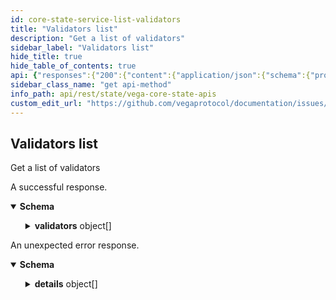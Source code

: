 ```yaml
---
id: core-state-service-list-validators
title: "Validators list"
description: "Get a list of validators"
sidebar_label: "Validators list"
hide_title: true
hide_table_of_contents: true
api: {"responses":{"200":{"content":{"application/json":{"schema":{"properties":{"validators":{"items":{"properties":{"added":{"title":"Flag indicating if the validator has been added to or removed from vega","type":"boolean"},"avatarUrl":{"title":"AvatarURL of the validator","type":"string"},"country":{"title":"Country code (ISO 3166-1 alpha-2) for the location of the node","type":"string"},"epochSeq":{"format":"uint64","title":"Epoch in which the node was announced or removed from the network","type":"string"},"ethereumAddress":{"title":"Ethereum public key of validator node","type":"string"},"fromEpoch":{"format":"uint64","title":"Epoch in which the announced pending node will start participating in the network","type":"string"},"infoUrl":{"title":"URL with more info on the node","type":"string"},"name":{"title":"Name of the validator","type":"string"},"nodeId":{"title":"Node ID of the validator node","type":"string"},"submitterAddress":{"title":"Ethereum public key being used as the submitter to allow automatic signature generation","type":"string"},"tmPubKey":{"title":"Public key of Tendermint","type":"string"},"vegaPubKey":{"title":"Vega public key of validator node","type":"string"},"vegaPubKeyIndex":{"format":"int64","title":"Vega public key derivation index","type":"integer"}},"title":"Validator update event contains information about validator node","type":"object"},"type":"array"}},"type":"object","title":"v1ListValidatorsResponse"}}},"description":"A successful response."},"default":{"content":{"application/json":{"schema":{"properties":{"code":{"format":"int32","type":"integer"},"details":{"items":{"additionalProperties":{},"properties":{"@type":{"type":"string"}},"type":"object","title":"protobufAny"},"type":"array"},"message":{"type":"string"}},"type":"object","title":"googlerpcStatus"}}},"description":"An unexpected error response."}},"tags":["CoreStateService"],"description":"Get a list of validators","operationId":"CoreStateService_ListValidators","method":"get","path":"/validators","servers":[{"url":"https://n06.testnet.vega.xyz","description":"n06"},{"url":"https://n07.testnet.vega.xyz","description":"n07"}],"info":{"title":"Vega core state APIs","version":"v0.72.3"},"postman":{"name":"Validators list","description":{"content":"Get a list of validators","type":"text/plain"},"url":{"path":["validators"],"host":["{{baseUrl}}"],"query":[],"variable":[]},"header":[{"key":"Accept","value":"application/json"}],"method":"GET"}}
sidebar_class_name: "get api-method"
info_path: api/rest/state/vega-core-state-apis
custom_edit_url: "https://github.com/vegaprotocol/documentation/issues/new?labels=documentation&title=[Documentation] Requesting changes to 'Validators list' (core-state-service-list-validators)"
---
```



## Validators list



Get a list of validators

<div><ApiTabs><TabItem label={"200"} value={"200"}><div>

A successful response.

</div><div><MimeTabs schemaType={"response"}><TabItem label={"application/json"} value={"application/json"}><SchemaTabs><TabItem label={"Schema"} value={"Schema"}><details style={{}} data-collapsed={false} open={true}><summary style={{"textAlign":"left"}}><strong>Schema</strong></summary><div style={{"textAlign":"left","marginLeft":"1rem"}}></div><ul style={{"marginLeft":"1rem"}}><SchemaItem collapsible={true} className={"schemaItem"}><details style={{}}><summary style={{}}><strong>validators</strong><span style={{"opacity":"0.6"}}> object[]</span></summary><div style={{"marginLeft":"1rem"}}><li><div style={{"fontSize":"var(--ifm-code-font-size)","opacity":"0.6","marginLeft":"-.5rem","paddingBottom":".5rem"}}>Array [</div></li><SchemaItem collapsible={false} name={"added"} required={false} schemaName={"Flag indicating if the validator has been added to or removed from vega"} qualifierMessage={undefined} schema={{"title":"Flag indicating if the validator has been added to or removed from vega","type":"boolean"}}></SchemaItem><SchemaItem collapsible={false} name={"avatarUrl"} required={false} schemaName={"AvatarURL of the validator"} qualifierMessage={undefined} schema={{"title":"AvatarURL of the validator","type":"string"}}></SchemaItem><SchemaItem collapsible={false} name={"country"} required={false} schemaName={"Country code (ISO 3166-1 alpha-2) for the location of the node"} qualifierMessage={undefined} schema={{"title":"Country code (ISO 3166-1 alpha-2) for the location of the node","type":"string"}}></SchemaItem><SchemaItem collapsible={false} name={"epochSeq"} required={false} schemaName={"uint64"} qualifierMessage={undefined} schema={{"format":"uint64","title":"Epoch in which the node was announced or removed from the network","type":"string"}}></SchemaItem><SchemaItem collapsible={false} name={"ethereumAddress"} required={false} schemaName={"Ethereum public key of validator node"} qualifierMessage={undefined} schema={{"title":"Ethereum public key of validator node","type":"string"}}></SchemaItem><SchemaItem collapsible={false} name={"fromEpoch"} required={false} schemaName={"uint64"} qualifierMessage={undefined} schema={{"format":"uint64","title":"Epoch in which the announced pending node will start participating in the network","type":"string"}}></SchemaItem><SchemaItem collapsible={false} name={"infoUrl"} required={false} schemaName={"URL with more info on the node"} qualifierMessage={undefined} schema={{"title":"URL with more info on the node","type":"string"}}></SchemaItem><SchemaItem collapsible={false} name={"name"} required={false} schemaName={"Name of the validator"} qualifierMessage={undefined} schema={{"title":"Name of the validator","type":"string"}}></SchemaItem><SchemaItem collapsible={false} name={"nodeId"} required={false} schemaName={"Node ID of the validator node"} qualifierMessage={undefined} schema={{"title":"Node ID of the validator node","type":"string"}}></SchemaItem><SchemaItem collapsible={false} name={"submitterAddress"} required={false} schemaName={"Ethereum public key being used as the submitter to allow automatic signature generation"} qualifierMessage={undefined} schema={{"title":"Ethereum public key being used as the submitter to allow automatic signature generation","type":"string"}}></SchemaItem><SchemaItem collapsible={false} name={"tmPubKey"} required={false} schemaName={"Public key of Tendermint"} qualifierMessage={undefined} schema={{"title":"Public key of Tendermint","type":"string"}}></SchemaItem><SchemaItem collapsible={false} name={"vegaPubKey"} required={false} schemaName={"Vega public key of validator node"} qualifierMessage={undefined} schema={{"title":"Vega public key of validator node","type":"string"}}></SchemaItem><SchemaItem collapsible={false} name={"vegaPubKeyIndex"} required={false} schemaName={"int64"} qualifierMessage={undefined} schema={{"format":"int64","title":"Vega public key derivation index","type":"integer"}}></SchemaItem><li><div style={{"fontSize":"var(--ifm-code-font-size)","opacity":"0.6","marginLeft":"-.5rem"}}>]</div></li></div></details></SchemaItem></ul></details></TabItem><TabItem label={"Example (from schema)"} value={"Example (from schema)"}><ResponseSamples responseExample={"{\n  \"validators\": [\n    {\n      \"added\": true,\n      \"avatarUrl\": \"string\",\n      \"country\": \"string\",\n      \"epochSeq\": \"string\",\n      \"ethereumAddress\": \"string\",\n      \"fromEpoch\": \"string\",\n      \"infoUrl\": \"string\",\n      \"name\": \"string\",\n      \"nodeId\": \"string\",\n      \"submitterAddress\": \"string\",\n      \"tmPubKey\": \"string\",\n      \"vegaPubKey\": \"string\",\n      \"vegaPubKeyIndex\": 0\n    }\n  ]\n}"} language={"json"}></ResponseSamples></TabItem></SchemaTabs></TabItem></MimeTabs></div></TabItem><TabItem label={"default"} value={"default"}><div>

An unexpected error response.

</div><div><MimeTabs schemaType={"response"}><TabItem label={"application/json"} value={"application/json"}><SchemaTabs><TabItem label={"Schema"} value={"Schema"}><details style={{}} data-collapsed={false} open={true}><summary style={{"textAlign":"left"}}><strong>Schema</strong></summary><div style={{"textAlign":"left","marginLeft":"1rem"}}></div><ul style={{"marginLeft":"1rem"}}><SchemaItem collapsible={false} name={"code"} required={false} schemaName={"int32"} qualifierMessage={undefined} schema={{"format":"int32","type":"integer"}}></SchemaItem><SchemaItem collapsible={true} className={"schemaItem"}><details style={{}}><summary style={{}}><strong>details</strong><span style={{"opacity":"0.6"}}> object[]</span></summary><div style={{"marginLeft":"1rem"}}><li><div style={{"fontSize":"var(--ifm-code-font-size)","opacity":"0.6","marginLeft":"-.5rem","paddingBottom":".5rem"}}>Array [</div></li><SchemaItem collapsible={false} name={"@type"} required={false} schemaName={"string"} qualifierMessage={undefined} schema={{"type":"string"}}></SchemaItem><li><div style={{"fontSize":"var(--ifm-code-font-size)","opacity":"0.6","marginLeft":"-.5rem"}}>]</div></li></div></details></SchemaItem><SchemaItem collapsible={false} name={"message"} required={false} schemaName={"string"} qualifierMessage={undefined} schema={{"type":"string"}}></SchemaItem></ul></details></TabItem><TabItem label={"Example (from schema)"} value={"Example (from schema)"}><ResponseSamples responseExample={"{\n  \"code\": 0,\n  \"details\": [\n    {\n      \"@type\": \"string\"\n    }\n  ],\n  \"message\": \"string\"\n}"} language={"json"}></ResponseSamples></TabItem></SchemaTabs></TabItem></MimeTabs></div></TabItem></ApiTabs></div>

